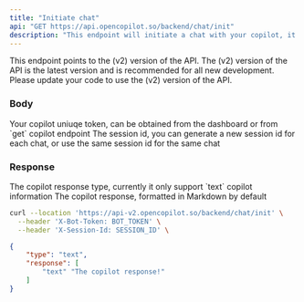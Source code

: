 ---
title: "Initiate chat"
api: "GET https://api.opencopilot.so/backend/chat/init"
description: "This endpoint will initiate a chat with your copilot, it will the copilot name, metdata, and other info."
---

<Warning>
This endpoint points to the (v2) version of the API. The (v2) version of the API is the latest version and is recommended for all new development. Please update your code to use the (v2) version of the API.
</Warning>


### Body


<ParamField header="X-Bot-Token" type="string">
    Your copilot uniuqe token, can be obtained from the dashboard or from `get` copilot endpoint
</ParamField>

<ParamField header="X-Session-Id" type="string">
   The session id, you can generate a new session id for each chat, or use the same session id for the same chat
</ParamField>

### Response

<ResponseField name="type" type="string">
  The copilot response type, currently it only support `text`
</ResponseField>

<ResponseField name="response" type="object">
  copilot information
  <Expandable title="properties">
    <ResponseField name="text" type="string">
      The copilot response, formatted in Markdown by default
    </ResponseField>
  </Expandable>
</ResponseField>

<RequestExample>

```bash Example Request
curl --location 'https://api-v2.opencopilot.so/backend/chat/init' \
  --header 'X-Bot-Token: BOT_TOKEN' \
  --header 'X-Session-Id: SESSION_ID' \
```

</RequestExample>

<ResponseExample>

```json Response
{
    "type": "text",
    "response": [
        "text" "The copilot response!"
    ]
}
```

</ResponseExample>
